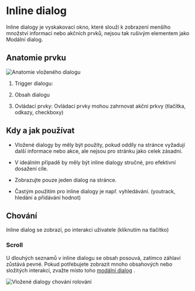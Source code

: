 

<Meta title="Design System/Guideline/Inline Dialog" /> 

# Inline dialog

Inline dialogy je vyskakovací okno, které slouží k zobrazení menšího množství informací nebo akčních prvků, nejsou tak rušivým elementem jako Modální dialog.   

## Anatomie prvku

![Anatomie vloženého dialogu](https://lh6.googleusercontent.com/2sw_19aOOSPLjckFsGJjaOrfAePHJoCww7z4ICcuLC-82SGa4ofllb9udrG2n3eeAcIm8EvIbikNezUYHUMx6qJtd-ioCwnf-nzpbcGlM07pkThruacr12my2-8xbo-4Uyh_JHB6)

1.  Trigger dialogu:
    
2.  Obsah dialogu
    
3.  Ovládací prvky: Ovládací prvky mohou zahrnovat akční prkvy (tlačítka, odkazy, checkboxy)
    

## Kdy a jak používat

- Vložené dialogy by měly být použity, pokud oddíly na stránce vyžadují další informace nebo akce, ale nejsou pro stránku jako celek zásadní.

-  V ideálním případě by měly být inline dialogy stručné, pro efektivní dosažení cíle.
    
-  Zobrazujte pouze jeden dialog na stránce.
    
-  Častým použitím pro inline dialogy je např. vyhledávání. (youtrack, hledání a přidávání hodnot)

## Chování

Inline dialog se zobrazí, po interakci uživatele (kliknutím na tlačítko)

### Scroll

U dlouhých seznamů v inline dialogu se obsah posouvá, zatímco záhlaví zůstává pevné. Pokud potřebujete zobrazit mnoho obsahových nebo složitých interakcí, zvažte místo toho [modální dialog](https://atlassian.design/guidelines/product/components/modal-dialog) .

![Vložené dialogy chování rolování](https://lh5.googleusercontent.com/wPJJPQjulua1PXbL5UJInZgPWeUs8Q2623sWF9m61lS3QQAVEHCiYUTYetJ6MV_trLvXqcV0sE1pyomAYiJJwuQfoGnTs4C3PL1JXqOsPhRLgUXf5ec_D5OTjn3H_Wv4QVGOKvPb)

